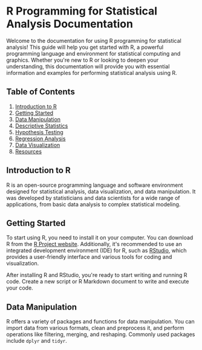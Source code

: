 # R Programming for Statistical Analysis Documentation

Welcome to the documentation for using R programming for statistical analysis! This guide will help you get started with R, a powerful programming language and environment for statistical computing and graphics. Whether you're new to R or looking to deepen your understanding, this documentation will provide you with essential information and examples for performing statistical analysis using R.

## Table of Contents

1. [Introduction to R](#introduction-to-r)
2. [Getting Started](#getting-started)
3. [Data Manipulation](#data-manipulation)
4. [Descriptive Statistics](#descriptive-statistics)
5. [Hypothesis Testing](#hypothesis-testing)
6. [Regression Analysis](#regression-analysis)
7. [Data Visualization](#data-visualization)
8. [Resources](#resources)

## Introduction to R

R is an open-source programming language and software environment designed for statistical analysis, data visualization, and data manipulation. It was developed by statisticians and data scientists for a wide range of applications, from basic data analysis to complex statistical modeling.

## Getting Started

To start using R, you need to install it on your computer. You can download R from the [R Project website](https://www.r-project.org/). Additionally, it's recommended to use an integrated development environment (IDE) for R, such as [RStudio](https://www.rstudio.com/), which provides a user-friendly interface and various tools for coding and visualization.

After installing R and RStudio, you're ready to start writing and running R code. Create a new script or R Markdown document to write and execute your code.

## Data Manipulation

R offers a variety of packages and functions for data manipulation. You can import data from various formats, clean and preprocess it, and perform operations like filtering, merging, and reshaping. Commonly used packages include `dplyr` and `tidyr`.
